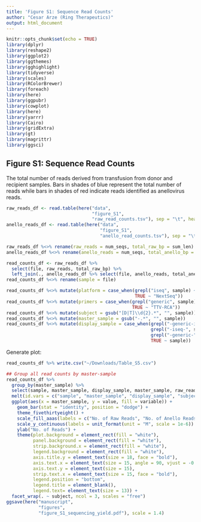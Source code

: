 ```yaml
---
title: 'Figure S1: Sequence Read Counts'
author: "Cesar Arze (Ring Therapeutics)"
output: html_document
---
```


```r
knitr::opts_chunk$set(echo = TRUE)
library(dplyr)
library(reshape2)
library(ggplot2)
library(ggthemes)
library(gghighlight)
library(tidyverse)
library(scales)
library(RColorBrewer)
library(foreach)
library(here)
library(ggpubr)
library(cowplot)
library(here)
library(yarrr)
library(Cairo)
library(gridExtra)
library(gt)
library(magrittr)
library(ggsci)
```

## Figure S1: Sequence Read Counts

The total number of reads derived from transfusion from donor and recipient samples. Bars in shades of blue represent the total number of reads while bars in shades of red indicate reads identified as anellovirus reads.

```r
raw_reads_df <- read.table(here("data",
                                "figure_S1",
                                "raw_read_counts.tsv"), sep = "\t", header = TRUE)
anello_reads_df <- read.table(here("data",
                                   "figure_S1",
                                   "anello_read_counts.tsv"), sep = "\t", header = TRUE)

raw_reads_df %<>% rename(raw_reads = num_seqs, total_raw_bp = sum_len)
anello_reads_df %<>% rename(anello_reads = num_seqs, total_anello_bp = sum_len)

read_counts_df <- raw_reads_df %>% 
  select(file, raw_reads, total_raw_bp) %>% 
  left_join(., anello_reads_df %>% select(file, anello_reads, total_anello_bp), by = c("file" = "file"))
read_counts_df %<>% rename(sample = file)

read_counts_df %<>% mutate(platform = case_when(grepl("iseq", sample) ~ "iSeq",
                                                TRUE ~ "NextSeq"))
read_counts_df %<>% mutate(primers = case_when(grepl("generic", sample) ~ "RCA",
                                               TRUE ~ "TTV-RCA"))
read_counts_df %<>% mutate(subject = gsub("[D|T]\\d{2}.*", "", sample))
read_counts_df %<>% mutate(master_sample = gsub("-.*", "", sample))
read_counts_df %<>% mutate(display_sample = case_when(grepl("-generic-iseq", sample) ~ gsub("-generic-iseq", "", sample),
                                                      grepl("-iseq-", sample) ~ gsub("-iseq", "", sample),
                                                      grepl("-generic-", sample) ~  gsub("-generic", "", sample),
                                                      TRUE ~ sample))
```

Generate plot:

```r

read_counts_df %>% write.csv("~/Downloads/Table_S5.csv")

## Group all read counts by master-sample
read_counts_df %>%
  group_by(master_sample) %>%
  select(sample, master_sample, display_sample, master_sample, raw_reads, anello_reads, subject, platform, primers) %>% 
  melt(id.vars = c("sample", "master_sample", "display_sample", "subject", "platform", "primers")) %>%
  ggplot(aes(x = master_sample, y = value, fill = variable)) + 
    geom_bar(stat = "identity", position = "dodge") + 
    theme_fivethirtyeight() +
    scale_fill_aaas(labels = c("No. of Raw Reads", "No. of Anello Reads")) +
    scale_y_continuous(labels = unit_format(unit = "M", scale = 1e-6)) +
    ylab("No. of Reads") +
    theme(plot.background = element_rect(fill = "white"),
          panel.background = element_rect(fill = "white"),
          strip.background.x = element_rect(fill = "white"),
          legend.background = element_rect(fill = "white"),
          axis.title.y = element_text(size = 18, face = "bold"),
          axis.text.x = element_text(size = 15, angle = 90, vjust = -0.5),
          axis.text.y = element_text(size = 15),
          strip.text.x = element_text(size = 15, face = "bold"),
          legend.position = "bottom",
          legend.title = element_blank(),
          legend.text= element_text(size = 13)) +
  facet_wrap(. ~ subject, ncol = 3, scales = "free")
ggsave(here("manuscript",
            "figures",
            "figure_S1_sequencing_yield.pdf"), scale = 1.4)
```

